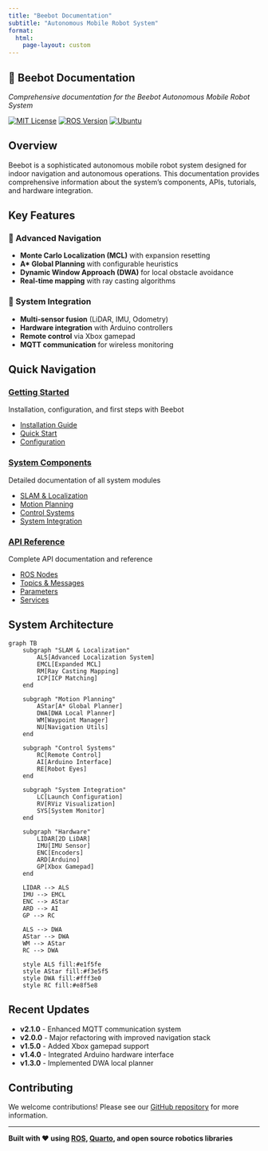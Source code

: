 ```yaml
---
title: "Beebot Documentation"
subtitle: "Autonomous Mobile Robot System"
format:
  html:
    page-layout: custom
---
```


:::{.hero-banner}
# 🤖 Beebot Documentation

*Comprehensive documentation for the Beebot Autonomous Mobile Robot System*

[![MIT License](https://img.shields.io/badge/License-MIT-blue.svg)](https://github.com/phatcvo/Beebot/blob/main/LICENSE)
[![ROS Version](https://img.shields.io/badge/ROS-Melodic-orange.svg)](http://wiki.ros.org/melodic)
[![Ubuntu](https://img.shields.io/badge/Ubuntu-18.04-purple.svg)](https://releases.ubuntu.com/18.04/)
:::

## Overview

Beebot is a sophisticated autonomous mobile robot system designed for indoor navigation and autonomous operations. This documentation provides comprehensive information about the system's components, APIs, tutorials, and hardware integration.

## Key Features

:::{.grid}
:::{.g-col-md-6}
### 🎯 Advanced Navigation
- **Monte Carlo Localization (MCL)** with expansion resetting
- **A* Global Planning** with configurable heuristics  
- **Dynamic Window Approach (DWA)** for local obstacle avoidance
- **Real-time mapping** with ray casting algorithms
:::

:::{.g-col-md-6}
### 🔧 System Integration
- **Multi-sensor fusion** (LiDAR, IMU, Odometry)
- **Hardware integration** with Arduino controllers
- **Remote control** via Xbox gamepad
- **MQTT communication** for wireless monitoring
:::
:::

## Quick Navigation

:::{.grid}
:::{.g-col-md-4}
### [Getting Started](getting-started/index.qmd)
Installation, configuration, and first steps with Beebot

- [Installation Guide](getting-started/installation.qmd)
- [Quick Start](getting-started/quick-start.qmd)
- [Configuration](getting-started/configuration.qmd)
:::

:::{.g-col-md-4}
### [System Components](components/slam/index.qmd)
Detailed documentation of all system modules

- [SLAM & Localization](components/slam/index.qmd)
- [Motion Planning](components/motion/index.qmd)
- [Control Systems](components/control/index.qmd)
- [System Integration](components/system/index.qmd)
:::

:::{.g-col-md-4}
### [API Reference](api/nodes.qmd)
Complete API documentation and reference

- [ROS Nodes](api/nodes.qmd)
- [Topics & Messages](api/topics.qmd)
- [Parameters](api/parameters.qmd)
- [Services](api/services.qmd)
:::
:::

## System Architecture

```mermaid
graph TB
    subgraph "SLAM & Localization"
        ALS[Advanced Localization System]
        EMCL[Expanded MCL]
        RM[Ray Casting Mapping]
        ICP[ICP Matching]
    end
    
    subgraph "Motion Planning"
        AStar[A* Global Planner]
        DWA[DWA Local Planner]
        WM[Waypoint Manager]
        NU[Navigation Utils]
    end
    
    subgraph "Control Systems"
        RC[Remote Control]
        AI[Arduino Interface]
        RE[Robot Eyes]
    end
    
    subgraph "System Integration"
        LC[Launch Configuration]
        RV[RViz Visualization]
        SYS[System Monitor]
    end
    
    subgraph "Hardware"
        LIDAR[2D LiDAR]
        IMU[IMU Sensor]
        ENC[Encoders]
        ARD[Arduino]
        GP[Xbox Gamepad]
    end
    
    LIDAR --> ALS
    IMU --> EMCL
    ENC --> AStar
    ARD --> AI
    GP --> RC
    
    ALS --> DWA
    AStar --> DWA
    WM --> AStar
    RC --> DWA
    
    style ALS fill:#e1f5fe
    style AStar fill:#f3e5f5
    style DWA fill:#fff3e0
    style RC fill:#e8f5e8
```

## Recent Updates

- **v2.1.0** - Enhanced MQTT communication system
- **v2.0.0** - Major refactoring with improved navigation stack
- **v1.5.0** - Added Xbox gamepad support
- **v1.4.0** - Integrated Arduino hardware interface
- **v1.3.0** - Implemented DWA local planner

## Contributing

We welcome contributions! Please see our [GitHub repository](https://github.com/phatcvo/Beebot) for more information.

---

:::{.text-center}
**Built with ❤️ using [ROS](https://ros.org), [Quarto](https://quarto.org), and open source robotics libraries**
:::
